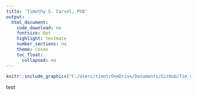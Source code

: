 ```yaml
---
title: 'Timothy S. Carsel, PhD'
output:
  html_document:
    code_download: no
    fontsize: 8pt
    highlight: textmate
    number_sections: no
    theme: cosmo
    toc_float:
      collapsed: no
---
```




```r
knitr::include_graphics("C:/Users/timot/OneDrive/Documents/GitHub/Tim_Carsel.github.io/chess_board.jpg")
```

test